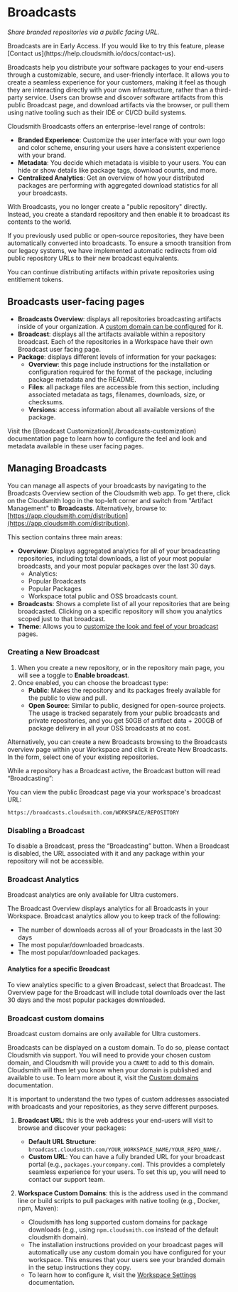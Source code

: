 

# Broadcasts

_Share branded repositories via a public facing URL._

<Note variant="note" headline="Early Access">
Broadcasts are in Early Access. If you would like to try this feature, please [Contact us](https://help.cloudsmith.io/docs/contact-us).
</Note>

Broadcasts help you distribute your software packages to your end-users through a customizable, secure, and user-friendly interface. It allows you to create a seamless experience for your customers, making it feel as though they are interacting directly with your own infrastructure, rather than a third-party service. Users can browse and discover software artifacts from this public Broadcast page, and download artifacts via the browser, or pull them using native tooling such as their IDE or CI/CD build systems. 

Cloudsmith Broadcasts offers an enterprise-level range of controls:

- **Branded Experience**: Customize the user interface with your own logo and color scheme, ensuring your users have a consistent experience with your brand.
- **Metadata**: You decide which metadata is visible to your users. You can hide or show details like package tags, download counts, and more.
- **Centralized Analytics**: Get an overview of how your distributed packages are performing with aggregated download statistics for all your broadcasts.

<BlockImage src={broadcastOverview} alt=""></BlockImage>

<Note variant="important" headline="Public repositories">
With Broadcasts, you no longer create a "public repository" directly. Instead, you create a standard repository and then enable it to broadcast its contents to the world.

If you previously used public or open-source repositories, they have been automatically converted into broadcasts. To ensure a smooth transition from our legacy systems, we have implemented automatic redirects from old public repository URLs to their new broadcast equivalents.
</Note>

<Note variant="tip" headline="Private Repositories">
You can continue distributing artifacts within private repositories using entitlement tokens.
</Note>

## Broadcasts user-facing pages

- **Broadcasts Overview**: displays all repositories broadcasting artifacts inside of your organization. A [custom domain can be configured]() for it.
- **Broadcast**: displays all the artifacts available within a repository broadcast. Each of the repositories in a Workspace have their own Broadcast user facing page.
- **Package**: displays different levels of information for your packages:
    - **Overview**: this page include instructions for the installation or configuration required for the format of the package, including package metadata and the README.
    - **Files**: all package files are accessible from this section, including associated metadata as tags, filenames, downloads, size, or checksums. 
    - **Versions**: access information about all available versions of the package.

<Note variant="tip" headline="Customization">
Visit the [Broadcast Customization](./broadcasts-customization) documentation page to learn how to configure the feel and look and metadata available in these user facing pages.
</Note>

## Managing Broadcasts

You can manage all aspects of your broadcasts by navigating to the Broadcasts Overview section of the Cloudsmith web app. To get there, click on the Cloudsmith logo in the top-left corner and switch from "Artifact Management" to **Broadcasts**. Alternatively, browse to: [https://app.cloudsmith.com/distribution](https://app.cloudsmith.com/distribution).

<BlockImage src={view} alt=""></BlockImage>

This section contains three main areas:

- **Overview**: Displays aggregated analytics for all of your broadcasting repositories, including total downloads, a list of your most popular broadcasts, and your most popular packages over the last 30 days.
    - Analytics:
    - Popular Broadcasts
    - Popular Packages
    - Workspace total public and OSS broadcasts count.
- **Broadcasts**: Shows a complete list of all your repositories that are being broadcasted. Clicking on a specific repository will show you analytics scoped just to that broadcast.
- **Theme**: Allows you to [customize the look and feel of your broadcast](./broadcasts-customization) pages.

### Creating a New Broadcast

1.  When you create a new repository, or in the repository main page, you will see a toggle to **Enable broadcast**.
2.  Once enabled, you can choose the broadcast type:
    - **Public**: Makes the repository and its packages freely available for the public to view and pull.
    - **Open Source**: Similar to public, designed for open-source projects. The usage is tracked separately from your public broadcasts and private repositories, and you get 50GB of artifact data + 200GB of package delivery in all your OSS broadcasts at no cost.

<BlockImage src={newBroadcast} alt=""></BlockImage>

Alternatively, you can create a new Broadcasts browsing to the Broadcasts overview page within your Workspace and click in Create New Broadcasts. In the form, select one of your existing repositories.

While a repository has a Broadcast active, the Broadcast button will read “Broadcasting”:

<BlockImage src={broadcasting} alt=""></BlockImage>

You can view the public Broadcast page via your workspace's broadcast URL:

```text
https://broadcasts.cloudsmith.com/WORKSPACE/REPOSITORY
```

### Disabling a Broadcast

To disable a Broadcast, press the “Broadcasting” button. When a Broadcast is disabled, the URL associated with it and any package within your repository will not be accessible.

<BlockImage src={disable} alt=""></BlockImage>

### Broadcast Analytics

<Note variant="note" headline="Plans">
Broadcast analytics are only available for Ultra customers.
</Note>

The Broadcast Overview displays analytics for all Broadcasts in your Workspace. Broadcast analytics allow you to keep track of the following:

- The number of downloads across all of your Broadcasts in the last 30 days
- The most popular/downloaded broadcasts.
- The most popular/downloaded packages.

<BlockImage src={analytics} alt=""></BlockImage>

#### Analytics for a specific Broadcast

To view analytics specific to a given Broadcast, select that Broadcast. The Overview page for the Broadcast will include total downloads over the last 30 days and the most popular packages downloaded.

### Broadcast custom domains

<Note variant="note" headline="Plans">
Broadcast custom domains are only available for Ultra customers.
</Note>

Broadcasts can be displayed on a custom domain. To do so, please contact Cloudsmith via support. You will need to provide your chosen custom domain, and Cloudsmith will provide you a `CNAME` to add to this domain. Cloudsmith will then let you know when your domain is published and available to use. To learn more about it, visit the [Custom domains]() documentation. 

<Note variant="important" headline="Disambiguation">
It is important to understand the two types of custom addresses associated with broadcasts and your repositories, as they serve different purposes.

1.  **Broadcast URL**: this is the web address your end-users will visit to browse and discover your packages:
    - **Default URL Structure**: `broadcast.cloudsmith.com/YOUR_WORKSPACE_NAME/YOUR_REPO_NAME/`.
    - **Custom URL**: You can have a fully branded URL for your broadcast portal (e.g., `packages.yourcompany.com`). This provides a completely seamless experience for your users. To set this up, you will need to contact our support team.

2.  **Workspace Custom Domains**: this is the address used in the command line or build scripts to pull packages with native tooling (e.g., Docker, npm, Maven):
    - Cloudsmith has long supported custom domains for package downloads (e.g., using `npm.cloudsmith.com` instead of the default cloudsmith domain).
    - The installation instructions provided on your broadcast pages will automatically use any custom domain you have configured for your workspace. This ensures that your users see your branded domain in the setup instructions they copy.
    - To learn how to configure it, visit the [Workspace Settings](/workspaces/custom-domains) documentation.
</Note>